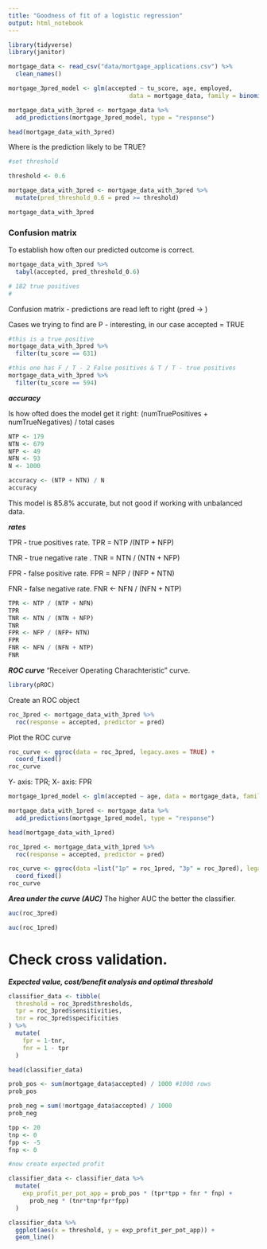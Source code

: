 ```yaml
---
title: "Goodness of fit of a logistic regression"
output: html_notebook
---
```


```r
library(tidyverse)
library(janitor)
```

```r
mortgage_data <- read_csv("data/mortgage_applications.csv") %>%
  clean_names()

```

```r
mortgage_3pred_model <- glm(accepted ~ tu_score, age, employed, 
                                  data = mortgage_data, family = binomial(link = "logit"))
```


```r
mortgage_data_with_3pred <- mortgage_data %>%
  add_predictions(mortgage_3pred_model, type = "response")

head(mortgage_data_with_3pred)
```

Where is the prediction likely to be TRUE?

```r
#set threshold

threshold <- 0.6

mortgage_data_with_3pred <- mortgage_data_with_3pred %>%
  mutate(pred_threshold_0.6 = pred >= threshold)

mortgage_data_with_3pred

```

### Confusion matrix

To establish how often our predicted outcome is correct.

```r
mortgage_data_with_3pred %>%
  tabyl(accepted, pred_threshold_0.6)

# 182 true positives
# 
```
Confusion matrix - predictions are read left to right (pred -> )


Cases we trying to find are P - interesting, in our case accepted = TRUE
```r
#this is a true positive
mortgage_data_with_3pred %>%
  filter(tu_score == 631)
```
```r
#this one has F / T - 2 False positives & T / T - true positives
mortgage_data_with_3pred %>%
  filter(tu_score == 594)
```


***accuracy***

Is how ofted does the model get it right: (numTruePositives + numTrueNegatives) / total cases

```r
NTP <- 179
NTN <- 679
NFP <- 49
NFN <- 93
N <- 1000

accuracy <- (NTP + NTN) / N
accuracy
```
This model is 85.8% accurate, but not good if working with unbalanced data. 

***rates***

TPR - true positives rate. TPR = NTP /(NTP + NFP)

TNR - true negative rate . TNR = NTN / (NTN + NFP)

FPR - false positive rate. FPR = NFP / (NFP + NTN)

FNR - false negative rate. FNR <- NFN / (NFN + NTP)

```r
TPR <- NTP / (NTP + NFN)
TPR
TNR <- NTN / (NTN + NFP)
TNR
FPR <- NFP / (NFP+ NTN)
FPR
FNR <- NFN / (NFN + NTP)
FNR
```

***ROC curve***
"Receiver Operating Charachteristic" curve. 

```r
library(pROC)
```

Create an ROC object

```r
roc_3pred <- mortgage_data_with_3pred %>%
  roc(response = accepted, predictor = pred)
```

Plot the ROC curve

```r
roc_curve <- ggroc(data = roc_3pred, legacy.axes = TRUE) +
  coord_fixed()
roc_curve
```

Y- axis: TPR; X- axis: FPR



```r
mortgage_1pred_model <- glm(accepted ~ age, data = mortgage_data, family = binomial(link = "logit"))
```


```r
mortgage_data_with_1pred <- mortgage_data %>%
  add_predictions(mortgage_1pred_model, type = "response")

head(mortgage_data_with_1pred)
```
```r
roc_1pred <- mortgage_data_with_1pred %>%
  roc(response = accepted, predictor = pred)

roc_curve <- ggroc(data =list("1p" = roc_1pred, "3p" = roc_3pred), legacy.axes = TRUE) +
  coord_fixed()
roc_curve
```

***Area under the curve (AUC)***
 The higher AUC the better the classifier.
 
```r
auc(roc_3pred)
```
```r
auc(roc_1pred)
```

# Check cross validation.


***Expected value, cost/benefit analysis and optimal threshold***

```r
classifier_data <- tibble(
  threshold = roc_3pred$thresholds,
  tpr = roc_3pred$sensitivities,
  tnr = roc_3pred$specificities
) %>%
  mutate(
    fpr = 1-tnr,
    fnr = 1 - tpr
  )

head(classifier_data)
```
```r
prob_pos <- sum(mortgage_data$accepted) / 1000 #1000 rows
prob_pos

prob_neg = sum(!mortgage_data$accepted) / 1000
prob_neg
```

```r
tpp <- 20
tnp <- 0
fpp <- -5
fnp <- 0

#now create expected profit 

classifier_data <- classifier_data %>%
  mutate(
    exp_profit_per_pot_app = prob_pos * (tpr*tpp + fnr * fnp) + 
      prob_neg * (tnr*tnp*fpr*fpp)
  )

classifier_data %>%
  ggplot(aes(x = threshold, y = exp_profit_per_pot_app)) +
  geom_line()

```



















